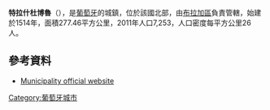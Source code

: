 {{Coord|41|43|N|8|18|W|display=title}}

'''特拉什杜博魯'''（{{lang-pt|Terras de Bouro}}），是[[葡萄牙|葡萄牙]]的城鎮，位於該國北部，由[[布拉加區|布拉加區]]負責管轄，始建於1514年，面積277.46平方公里，2011年人口7,253，人口密度每平方公里26人。

==參考資料==
*[http://www.cm-terrasdebouro.pt Municipality official website] {{Wayback|url=http://www.cm-terrasdebouro.pt/ |date=20210415124658 }}

{{Portugal-geo-stub}}
[[Category:葡萄牙城市|Category:葡萄牙城市]]